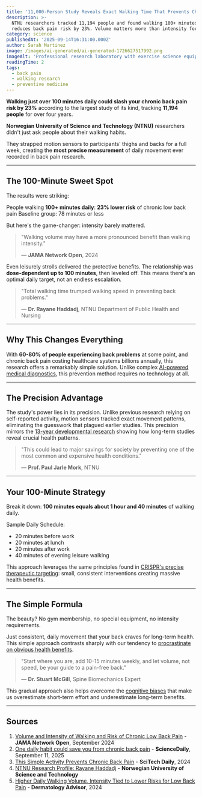 ```yaml
---
title: '11,000-Person Study Reveals Exact Walking Time That Prevents Chronic Back Pain'
description: >-
  NTNU researchers tracked 11,194 people and found walking 100+ minutes daily
  reduces back pain risk by 23%. Volume matters more than intensity for prevention.
category: science
publishedAt: '2025-09-14T16:31:00.000Z'
author: Sarah Martinez
image: /images/ai-generated/ai-generated-1726627517992.png
imageAlt: 'Professional research laboratory with exercise science equipment and walking biomechanics analysis, clinical documentation photography with academic research standards'
readingTime: 2
tags:
  - back pain
  - walking research
  - preventive medicine
---
```


**Walking just over 100 minutes daily could slash your chronic back pain risk by 23%** according to the largest study of its kind, tracking **11,194 people** for over four years.

**Norwegian University of Science and Technology (NTNU)** researchers didn't just ask people about their walking habits.

They strapped motion sensors to participants' thighs and backs for a full week, creating the **most precise measurement** of daily movement ever recorded in back pain research.

---

## The 100-Minute Sweet Spot

The results were striking:

People walking **100+ minutes daily**: **23% lower risk** of chronic low back pain
Baseline group: 78 minutes or less

But here's the game-changer: intensity barely mattered.

> "Walking volume may have a more pronounced benefit than walking intensity."
>
> — **JAMA Network Open**, 2024

Even leisurely strolls delivered the protective benefits. The relationship was **dose-dependent up to 100 minutes**, then leveled off. This means there's an optimal daily target, not an endless escalation.

> "Total walking time trumped walking speed in preventing back problems."
>
> — **Dr. Rayane Haddadj**, NTNU Department of Public Health and Nursing

---

## Why This Changes Everything

With **60-80% of people experiencing back problems** at some point, and chronic back pain costing healthcare systems billions annually, this research offers a remarkably simple solution. Unlike complex [AI-powered medical diagnostics](../health/personalized-medicine-using-ai), this prevention method requires no technology at all.

---

## The Precision Advantage

The study's power lies in its precision. Unlike previous research relying on self-reported activity, motion sensors tracked exact movement patterns, eliminating the guesswork that plagued earlier studies. This precision mirrors the [13-year developmental research](../science/13-year-rule-child-mental-health) showing how long-term studies reveal crucial health patterns.

> "This could lead to major savings for society by preventing one of the most common and expensive health conditions."
>
> — **Prof. Paul Jarle Mork**, NTNU

---

## Your 100-Minute Strategy

Break it down: **100 minutes equals about 1 hour and 40 minutes** of walking daily.

Sample Daily Schedule:

- 20 minutes before work
- 20 minutes at lunch
- 20 minutes after work
- 40 minutes of evening leisure walking

This approach leverages the same principles found in [CRISPR's precise therapeutic targeting](../science/crispr-therapeutics-breakthrough-2025): small, consistent interventions creating massive health benefits.

---

## The Simple Formula

The beauty? No gym membership, no special equipment, no intensity requirements.

Just consistent, daily movement that your back craves for long-term health. This simple approach contrasts sharply with our tendency to [procrastinate on obvious health benefits](../psychology/the-psychology-behind-why-we-procrastinate-even-when-we-know).

> "Start where you are, add 10-15 minutes weekly, and let volume, not speed, be your guide to a pain-free back."
>
> — **Dr. Stuart McGill**, Spine Biomechanics Expert

This gradual approach also helps overcome the [cognitive biases](../psychology/your-brain-lies-to-you-cognitive-biases-2025) that make us overestimate short-term effort and underestimate long-term benefits.

---

## Sources

1. [Volume and Intensity of Walking and Risk of Chronic Low Back Pain](https://jamanetwork.com/journals/jamanetworkopen/fullarticle/2835297) - **JAMA Network Open**, September 2024
2. [One daily habit could save you from chronic back pain](https://www.sciencedaily.com/releases/2025/09/250911073206.htm) - **ScienceDaily**, September 11, 2025
3. [This Simple Activity Prevents Chronic Back Pain](https://scitechdaily.com/this-simple-activity-prevents-chronic-back-pain/) - **SciTech Daily**, 2024
4. [NTNU Research Profile: Rayane Haddadj](https://www.ntnu.edu/employees/rayane.haddadj) - **Norwegian University of Science and Technology**
5. [Higher Daily Walking Volume, Intensity Tied to Lower Risks for Low Back Pain](https://www.dermatologyadvisor.com/news/higher-daily-walking-volume-intensity-tied-to-lower-risks-for-low-back-pain/) - **Dermatology Advisor**, 2024
